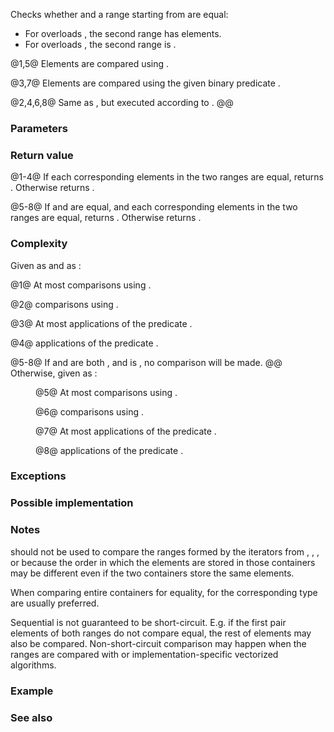 {{cpp/title|equal}}
{{cpp/algorithm/navbar}}
{{dcl begin}}
{{dcl header|algorithm}}
{{dcla|num=1|notes={{mark constexpr since c++20}}|
template&lt; class InputIt1, class InputIt2 &gt;
bool equal( InputIt1 first1, InputIt1 last1,
            InputIt2 first2 );
}}
{{dcl|num=2|since=c++17|
template&lt; class ExecutionPolicy, class ForwardIt1, class ForwardIt2 &gt;
bool equal( ExecutionPolicy&amp;&amp; policy,
            ForwardIt1 first1, ForwardIt1 last1,
            ForwardIt2 first2 );
}}
{{dcla|num=3|notes={{mark constexpr since c++20}}|
template&lt; class InputIt1, class InputIt2, class BinaryPred &gt;
bool equal( InputIt1 first1, InputIt1 last1,
            InputIt2 first2, BinaryPred p );
}}
{{dcl|num=4|since=c++17|
template&lt; class ExecutionPolicy,
          class ForwardIt1, class ForwardIt2, class BinaryPred &gt;
bool equal( ExecutionPolicy&amp;&amp; policy,
            ForwardIt1 first1, ForwardIt1 last1,
            ForwardIt2 first2, BinaryPred p );
}}
{{dcla|num=5|since=c++14|notes={{mark constexpr since c++20}}|
template&lt; class InputIt1, class InputIt2 &gt;
bool equal( InputIt1 first1, InputIt1 last1,
            InputIt2 first2, InputIt2 last2 );
}}
{{dcl|num=6|since=c++17|
template&lt; class ExecutionPolicy, class ForwardIt1, class ForwardIt2 &gt;
bool equal( ExecutionPolicy&amp;&amp; policy,
            ForwardIt1 first1, ForwardIt1 last1,
            ForwardIt2 first2, ForwardIt2 last2 );
}}
{{dcla|num=7|since=c++14|notes={{mark constexpr since c++20}}|
template&lt; class InputIt1, class InputIt2, class BinaryPred &gt;
bool equal( InputIt1 first1, InputIt1 last1,
            InputIt2 first2, InputIt2 last2, BinaryPred p );
}}
{{dcl|num=8|since=c++17|
template&lt; class ExecutionPolicy,
          class ForwardIt1, class ForwardIt2, class BinaryPred &gt;
bool equal( ExecutionPolicy&amp;&amp; policy,
            ForwardIt1 first1, ForwardIt1 last1,
            ForwardIt2 first2, ForwardIt2 last2, BinaryPred p );
}}
{{dcl end}}

Checks whether {{range|first1|last1}} and a range starting from {{c|first2}} are equal:
* For overloads {{v|1-4}}, the second range has {{c|std::distance(first1, last1)}} elements.
* For overloads {{v|5-8}}, the second range is {{range|first2|last2}}.

@1,5@ Elements are compared using {{c/core|1=operator==}}.

@3,7@ Elements are compared using the given binary predicate {{c|p}}.

@2,4,6,8@ Same as {{v|1,3,5,7}}, but executed according to {{c|policy}}.
@@{{cpp/algorithm/parallel overload precondition|plural=yes}}

===Parameters===
{{par begin}}
{{par|first1, last1|the first range of the elements to compare}}
{{par|first2, last2|the second range of the elements to compare}}
{{par exec pol}}
{{par pred2 eq|p|p1=InputIt1|p2=InputIt2}}
{{par hreq}}
{{par req named|InputIt1, InputIt2|InputIterator}}
{{par req named|ForwardIt1, ForwardIt2|ForwardIterator}}
{{par req named|BinaryPred|BinaryPredicate}}
{{par end}}

===Return value===
@1-4@ If each corresponding elements in the two ranges are equal, returns {{c|true}}. Otherwise returns {{c|false}}.

@5-8@ If {{c|std::distance(first1, last1)}} and {{c|std::distance(first2, last2)}} are equal, and each corresponding elements in the two ranges are equal, returns {{c|true}}. Otherwise returns {{c|false}}.

===Complexity===
Given {{mathjax-or|\(\scriptsize N_1\)|N{{su|b=1}}}} as {{c|std::distance(first1, last1)}} and {{mathjax-or|\(\scriptsize N_2\)|N{{su|b=2}}}} as {{c|std::distance(first2, last2)}}:

@1@ At most {{mathjax-or|\(\scriptsize N_1\)|N{{su|b=1}}}} comparisons using {{c/core|1=operator==}}.

@2@ {{mathjax-or|\(\scriptsize O(N_1)\)|O(N{{su|b=1}})}} comparisons using {{c/core|1=operator==}}.

@3@ At most {{mathjax-or|\(\scriptsize N_1\)|N{{su|b=1}}}} applications of the predicate {{c|p}}.

@4@ {{mathjax-or|\(\scriptsize O(N_1)\)|O(N{{su|b=1}})}} applications of the predicate {{c|p}}.

@5-8@ If {{tt|InputIt1}} and {{tt|InputIt2}} are both {{named req|RandomAccessIterator}}, and {{c|1=last1 - first1 != last2 - first2}} is {{c|true}}, no comparison will be made.
@@ Otherwise, given {{mathjax-or|\(\scriptsize N\)|N}} as {{mathjax-or|\(\scriptsize \min(N_1,N_2)\)|min(N{{su|b=1}},N{{su|b=2}})}}:

:@5@ At most {{mathjax-or|\(\scriptsize N\)|N}} comparisons using {{c/core|1=operator==}}.

:@6@ {{mathjax-or|\(\scriptsize O(N)\)|O(N)}} comparisons using {{c/core|1=operator==}}.

:@7@ At most {{mathjax-or|\(\scriptsize N\)|N}} applications of the predicate {{c|p}}.

:@8@ {{mathjax-or|\(\scriptsize O(N)\)|O(N)}} applications of the predicate {{c|p}}.

===Exceptions===
{{cpp/algorithm/parallel exceptions reporting behavior|singular=no}}

===Possible implementation===
{{eq impl
|title1=equal (1)|ver1=1|1=
template&lt;class InputIt1, class InputIt2&gt;
constexpr //&lt; since C++20
bool equal(InputIt1 first1, InputIt1 last1, InputIt2 first2)
{
    for (; first1 != last1; ++first1, ++first2)
        if (!(*first1 == *first2))
            return false;
    
    return true;
}
|title2=equal (3)|ver2=3|2=
template&lt;class InputIt1, class InputIt2, class BinaryPred&gt;
constexpr //&lt; since C++20
bool equal(InputIt1 first1, InputIt1 last1,
           InputIt2 first2, BinaryPred p)
{
    for (; first1 != last1; ++first1, ++first2)
        if (!p(*first1, *first2))
            return false;
    
    return true;
}
|title3=equal (5)|ver3=5|3=
namespace detail
{
    // random-access iterator implementation (allows quick range size detection)
    template&lt;class RandomIt1, class RandomIt2&gt;
    constexpr //&lt; since C++20
    bool equal(RandomIt1 first1, RandomIt1 last1, RandomIt2 first2, RandomIt2 last2,
               std::random_access_iterator_tag, std::random_access_iterator_tag)
    {
        if (last1 - first1 != last2 - first2)
            return false;
        
        for (; first1 != last1; ++first1, ++first2)
            if (!(*first1 == *first2))
                return false;
        
        return true;
    }
    
    // input iterator implementation (needs to manually compare with “last2”)
    template&lt;class InputIt1, class InputIt2&gt;
    constexpr //&lt; since C++20
    bool equal(InputIt1 first1, InputIt1 last1, InputIt2 first2, InputIt2 last2,
               std::input_iterator_tag, std::input_iterator_tag)
    {
        for (; first1 != last1 &amp;&amp; first2 != last2; ++first1, ++first2)
            if (!(*first1 == *first2))
                return false;
        
        return first1 == last1 &amp;&amp; first2 == last2;
    }
}

template&lt;class InputIt1, class InputIt2&gt;
constexpr //&lt; since C++20
bool equal(InputIt1 first1, InputIt1 last1, InputIt2 first2, InputIt2 last2)
{
    details::equal(first1, last1, first2, last2,
                   typename std::iterator_traits&lt;InputIt1&gt;::iterator_category(),
                   typename std::iterator_traits&lt;InputIt2&gt;::iterator_category());
}
|title4=equal (7)|ver4=7|4=
namespace detail
{
    // random-access iterator implementation (allows quick range size detection)
    template&lt;class RandomIt1, class RandomIt2, class BinaryPred&gt;
    constexpr //&lt; since C++20
    bool equal(RandomIt1 first1, RandomIt1 last1,
               RandomIt2 first2, RandomIt2 last2, BinaryPred p,
               std::random_access_iterator_tag, std::random_access_iterator_tag)
    {
        if (last1 - first1 != last2 - first2)
            return false;
        
        for (; first1 != last1; ++first1, ++first2)
            if (!p(*first1, *first2))
                return false;
        
        return true;
    }
    
    // input iterator implementation (needs to manually compare with “last2”)
    template&lt;class InputIt1, class InputIt2, class BinaryPred&gt;
    constexpr //&lt; since C++20
    bool equal(InputIt1 first1, InputIt1 last1,
               InputIt2 first2, InputIt2 last2, BinaryPred p,
               std::input_iterator_tag, std::input_iterator_tag)
    {
        for (; first1 != last1 &amp;&amp; first2 != last2; ++first1, ++first2)
            if (!p(*first1, *first2))
                return false;
        
        return first1 == last1 &amp;&amp; first2 == last2;
    }
}

template&lt;class InputIt1, class InputIt2, class BinaryPred&gt;
constexpr //&lt; since C++20
bool equal(InputIt1 first1, InputIt1 last1,
           InputIt2 first2, InputIt2 last2, BinaryPred p)
{
    details::equal(first1, last1, first2, last2, p,
                   typename std::iterator_traits&lt;InputIt1&gt;::iterator_category(),
                   typename std::iterator_traits&lt;InputIt2&gt;::iterator_category());
}
}}

===Notes===
{{tt|std::equal}} should not be used to compare the ranges formed by the iterators from {{lc|std::unordered_set}}, {{lc|std::unordered_multiset}}, {{lc|std::unordered_map}}, or {{lc|std::unordered_multimap}} because the order in which the elements are stored in those containers may be different even if the two containers store the same elements.

When comparing entire containers {{rev inl|since=c++17|or string views}} for equality, {{c/core|1=operator==}} for the corresponding type are usually preferred.

Sequential {{tt|std::equal}} is not guaranteed to be short-circuit. E.g. if the first pair elements of both ranges do not compare equal, the rest of elements may also be compared. Non-short-circuit comparison may happen when the ranges are compared with {{lc|std::memcmp}} or implementation-specific vectorized algorithms.

===Example===
{{example
|The following code uses {{ttt|std::equal}} to test if a string is a palindrome.
|code=
#include &lt;algorithm&gt;
#include &lt;iomanip&gt;
#include &lt;iostream&gt;
#include &lt;string_view&gt;

constexpr bool is_palindrome(const std::string_view&amp; s)
{
    return std::equal(s.cbegin(), s.cbegin() + s.size() / 2, s.crbegin());
}

void test(const std::string_view&amp; s)
{
    std::cout &lt;&lt; std::quoted(s)
              &lt;&lt; (is_palindrome(s) ? " is" : " is not")
              &lt;&lt; " a palindrome\n";
}

int main()
{
    test("radar");
    test("hello");
}
|output=
"radar" is a palindrome
"hello" is not a palindrome
}}

===See also===
{{dsc begin}}
{{dsc inc|cpp/algorithm/dsc find}}
{{dsc inc|cpp/algorithm/dsc lexicographical_compare}}
{{dsc inc|cpp/algorithm/dsc mismatch}}
{{dsc inc|cpp/algorithm/dsc search}}
{{dsc inc|cpp/algorithm/ranges/dsc equal}}
{{dsc inc|cpp/utility/functional/dsc equal_to}}
{{dsc inc|cpp/algorithm/dsc equal_range}}
{{dsc end}}

{{langlinks|de|es|fr|it|ja|pt|ru|zh}}